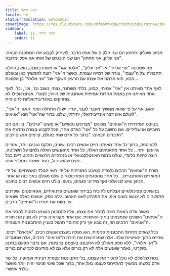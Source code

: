 ```yaml
---
title: האגו היקר
locale: he
statusTranslation: automatic
coverImage: https://res.cloudinary.com/xmfm6mhw3gwctndtcubgx2rptnae/image/upload/v1740468922/small_cover_tratado_de_psicologia_revolucionaria_a4c0dca4e0.webp
sidebar:
    label: 11. האגו היקר
    order: 11
---
```

מכיוון שעליון ותחתון הם שני חלקים של אותו הדבר, לא יזיק לקבוע את המסקנה הבאה: "אני עליון, אני תחתון" הם שני היבטים של אותו אגו אפל ומרובה.

מה שמכונה "אני אלוהי" או "אני עליון", "אלטר אגו" או משהו בסגנון, הוא בהחלט תחבולה של ה"עצמי", צורה של רמייה עצמית. כאשר ה"אני" רוצה להמשיך כאן ובעולם הבא, הוא מרמה את עצמו עם הרעיון השקרי של "אני אלוהי" בן אלמוות...

לאף אחד מאיתנו אין "אני" אמיתי, קבוע, בלתי משתנה, נצחי, נשגב וכו', וכו', וכו'. לאף אחד מאיתנו אין באמת אחדות אמיתית ואותנטית של הוויה; לצערי, אנחנו אפילו לא מחזיקים באינדיבידואליות לגיטימית.

האגו, אף על פי שהוא ממשיך מעבר לקבר, עדיין יש לו התחלה וסוף. האגו, ה"אני", לעולם אינו דבר אינדיבידואלי, יחידתי, שלם. ברור שה"אני" הוא "אניאים".

בטיבט המזרחית ה"אניאים" מכונים "מצרפים נפשיים" או פשוט "ערכים", בין אם הם חיוביים או שליליים. אם נחשוב על כל "אני" כאדם אחר, נוכל לקבוע בצורה נחרצת את הדברים הבאים: "בתוך כל אדם שחי בעולם, קיימים אנשים רבים".

ללא ספק, בתוך כל אחד מאיתנו חיים אנשים רבים ושונים, חלקם טובים יותר, אחרים גרועים יותר... כל אחד מהאניאים האלה, כל אחד מהאנשים האלה נלחם על השליטה, רוצה להיות בלעדי, שולט במוח האינטלקטואלי או במרכזים הרגשיים והמוטוריים בכל פעם שהוא יכול, בעוד שאחר מחליף אותו...

תורת ה"אניאים" הרבים נלמדה בטיבט המזרחית על ידי רואי הנולד האמיתיים, על ידי המוארים האותנטיים... כל אחד מהפגמים הפסיכולוגיים שלנו מגולם באני כזה או אחר. מכיוון שיש לנו אלפי ואף מיליוני פגמים, באופן בולט חיים אנשים רבים בתוכנו.

בנושאים פסיכולוגיים הצלחנו להוכיח בבירור שאנשים פרנואידים, אגואיסטים ושקרנים פתולוגיים לא ינטשו בשום אופן את הפולחן לאגו האהוב. ללא ספק, אנשים כאלה שונאים עד מוות את תורת ה"אניאים" הרבים.

כאשר אדם באמת רוצה להכיר את עצמו, עליו להתבונן בעצמו ולנסות להכיר את ה"אניאים" השונים שנמצאים בתוך האישיות. אם אחד מקוראינו עדיין לא מבין את תורת ה"אניאים" הרבים הזו, זה נובע אך ורק מחוסר תרגול בעניין ההתבוננות העצמית.

ככל שאדם מתרגל התבוננות פנימית, הוא מגלה בעצמו אנשים רבים, "אניאים" רבים, שחיים בתוך האישיות שלנו. אלה שמכחישים את תורת ה"אניאים" הרבים, אלה שסוגדים ל"אני אלוהי", ללא ספק מעולם לא התבוננו בעצמם ברצינות. אם נדבר הפעם בסגנון סוקרטי, נאמר שאנשים אלה לא רק בורים אלא גם לא מודעים לכך שהם בורים.

בטח שלעולם לא נוכל להכיר את עצמנו, בלי התבוננות עצמית רצינית ועמוקה. כל עוד אדם כלשהו ממשיך להתייחס לעצמו כאל אחד, ברור שכל שינוי פנימי יהיה יותר מאשר בלתי אפשרי.

